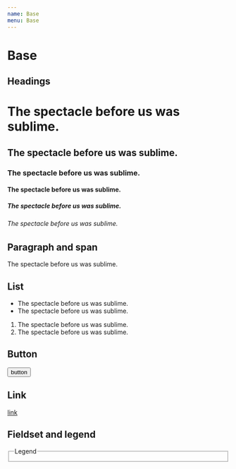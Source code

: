```yaml
---
name: Base
menu: Base
---
```


# Base


## Headings

<Playground>
  <h1>The spectacle before us was sublime.</h1>
  <h2>The spectacle before us was sublime.</h2>
  <h3>The spectacle before us was sublime.</h3>
  <h4>The spectacle before us was sublime.</h4>
  <h5>The spectacle before us was sublime.</h5>
  <h6>The spectacle before us was sublime.</h6>
</Playground>

## Paragraph and span

<Playground>
  <p>
    The <span>spectacle</span> before us was sublime.
  </p>
</Playground>

## List

<Playground>
  <ul>
    <li>The spectacle before us was sublime.</li>
    <li>The spectacle before us was sublime.</li>
  </ul>
  <ol>
    <li>The spectacle before us was sublime.</li>
    <li>The spectacle before us was sublime.</li>
  </ol>
</Playground>

## Button

<Playground>
  <button>button</button>
</Playground>

## Link

<Playground>
  <a href="#">link</a>
</Playground>

## Fieldset and legend

<Playground>
  <fieldset>
    <legend>Legend</legend>
  </fieldset>
</Playground>
